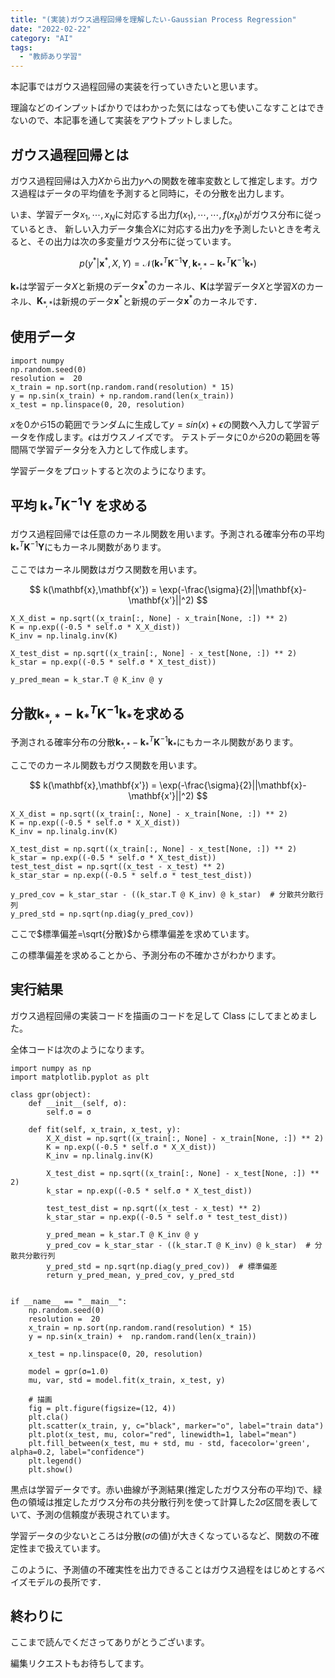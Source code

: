 ```yaml
---
title: "(実装)ガウス過程回帰を理解したい-Gaussian Process Regression"
date: "2022-02-22"
category: "AI"
tags:
  - "教師あり学習"
---
```


本記事ではガウス過程回帰の実装を行っていきたいと思います。

理論などのインプットばかりではわかった気にはなっても使いこなすことはできないので、本記事を通して実装をアウトプットしました。

## ガウス過程回帰とは

ガウス過程回帰は入力$X$から出力$y$への関数を確率変数として推定します。ガウス過程はデータの平均値を予測すると同時に，その分散を出力します。

いま、学習データ$x_1,\cdots,x_N$に対応する出力$f(x_1),\cdots,\cdots,f(x_N)$がガウス分布に従っているとき、 新しい入力データ集合$X$に対応する出力$y$を予測したいときを考えると、その出力は次の多変量ガウス分布に従っています。

$$
p(y^{\ast}|\mathbf{x}^{\ast},X,Y)=\mathcal{N}(\mathbf{k}^T_{\ast}\mathbf{K}^{-1}\mathbf{Y},\mathbf{k}_{\ast,\ast}-\mathbf{k}^T_{\ast}\mathbf{K}^{-1}\mathbf{k}_{\ast})
$$

$\mathbf{k}_{\ast}$は学習データ$X$と新規のデータ$\mathbf{x}^{\ast}$のカーネル、$\mathbf{K}$は学習データ$X$と学習$X$のカーネル、$\mathbf{K}_{\ast,\ast}$は新規のデータ$\mathbf{x}^{\ast}$と新規のデータ$\mathbf{x}^{\ast}$のカーネルです．

## 使用データ

```python:
import numpy
np.random.seed(0)
resolution =  20
x_train = np.sort(np.random.rand(resolution) * 15)
y = np.sin(x_train) + np.random.rand(len(x_train))
x_test = np.linspace(0, 20, resolution)
```

$x$を$0から15$の範囲でランダムに生成して$y=sin(x)+\epsilon$の関数へ入力して学習データを作成します。$\epsilon$はガウスノイズです。
テストデータに$0から20$の範囲を等間隔で学習データ分を入力として作成します。

学習データをプロットすると次のようになります。

<ArticleImageGifMovie
  path="/posts/machineLearning/ml10-1.jpg"
  alt="学習データ"
/>

## 平均 $\mathbf{k}^T_{\ast}\mathbf{K}^{-1}\mathbf{Y}$ を求める

ガウス過程回帰では任意のカーネル関数を用います。予測される確率分布の平均$\mathbf{k}^T_{\ast}\mathbf{K}^{-1}\mathbf{Y}$にもカーネル関数があります。

ここではカーネル関数はガウス関数を用います。

$$
k(\mathbf{x},\mathbf{x'}) = \exp(-\frac{\sigma}{2}||\mathbf{x}-\mathbf{x'}||^2)
$$

```python:
X_X_dist = np.sqrt((x_train[:, None] - x_train[None, :]) ** 2)
K = np.exp((-0.5 * self.σ * X_X_dist))
K_inv = np.linalg.inv(K)

X_test_dist = np.sqrt((x_train[:, None] - x_test[None, :]) ** 2)
k_star = np.exp((-0.5 * self.σ * X_test_dist))

y_pred_mean = k_star.T @ K_inv @ y
```

## 分散$\mathbf{k}_{\ast,\ast}-\mathbf{k}^T_{\ast}\mathbf{K}^{-1}\mathbf{k}_{\ast}$を求める

予測される確率分布の分散$\mathbf{k}_{\ast,\ast}-\mathbf{k}^T_{\ast}\mathbf{K}^{-1}\mathbf{k}_{\ast}$にもカーネル関数があります。

ここでのカーネル関数もガウス関数を用います。

$$
k(\mathbf{x},\mathbf{x'}) = \exp(-\frac{\sigma}{2}||\mathbf{x}-\mathbf{x'}||^2)
$$

```python:
X_X_dist = np.sqrt((x_train[:, None] - x_train[None, :]) ** 2)
K = np.exp((-0.5 * self.σ * X_X_dist))
K_inv = np.linalg.inv(K)

X_test_dist = np.sqrt((x_train[:, None] - x_test[None, :]) ** 2)
k_star = np.exp((-0.5 * self.σ * X_test_dist))
test_test_dist = np.sqrt((x_test - x_test) ** 2)
k_star_star = np.exp((-0.5 * self.σ * test_test_dist))

y_pred_cov = k_star_star - ((k_star.T @ K_inv) @ k_star)  # 分散共分散行列
y_pred_std = np.sqrt(np.diag(y_pred_cov))
```

ここで$標準偏差=\sqrt{分散}$から標準偏差を求めています。

この標準偏差を求めることから、予測分布の不確かさがわかります。

## 実行結果

ガウス過程回帰の実装コードを描画のコードを足して Class にしてまとめました。

全体コードは次のようになります。

```python:
import numpy as np
import matplotlib.pyplot as plt

class gpr(object):
    def __init__(self, σ):
        self.σ = σ

    def fit(self, x_train, x_test, y):
        X_X_dist = np.sqrt((x_train[:, None] - x_train[None, :]) ** 2)
        K = np.exp((-0.5 * self.σ * X_X_dist))
        K_inv = np.linalg.inv(K)

        X_test_dist = np.sqrt((x_train[:, None] - x_test[None, :]) ** 2)
        k_star = np.exp((-0.5 * self.σ * X_test_dist))

        test_test_dist = np.sqrt((x_test - x_test) ** 2)
        k_star_star = np.exp((-0.5 * self.σ * test_test_dist))

        y_pred_mean = k_star.T @ K_inv @ y
        y_pred_cov = k_star_star - ((k_star.T @ K_inv) @ k_star)  # 分散共分散行列
        y_pred_std = np.sqrt(np.diag(y_pred_cov))  # 標準偏差
        return y_pred_mean, y_pred_cov, y_pred_std


if __name__ == "__main__":
    np.random.seed(0)
    resolution =  20
    x_train = np.sort(np.random.rand(resolution) * 15)
    y = np.sin(x_train) +  np.random.rand(len(x_train))

    x_test = np.linspace(0, 20, resolution)

    model = gpr(σ=1.0)
    mu, var, std = model.fit(x_train, x_test, y)

    # 描画
    fig = plt.figure(figsize=(12, 4))
    plt.cla()
    plt.scatter(x_train, y, c="black", marker="o", label="train data")
    plt.plot(x_test, mu, color="red", linewidth=1, label="mean")
    plt.fill_between(x_test, mu + std, mu - std, facecolor='green', alpha=0.2, label="confidence")
    plt.legend()
    plt.show()
```

<ArticleImageGifMovie path="/posts/machineLearning/ml10-2.jpg" alt="結果" />

黒点は学習データです。赤い曲線が予測結果(推定したガウス分布の平均)で、緑色の領域は推定したガウス分布の共分散行列を使って計算した$2\sigma$区間を表していて、予測の信頼度が表現されています。

学習データの少ないところは分散($\sigma$の値)が大きくなっているなど、関数の不確定性まで扱えています。

このように、予測値の不確実性を出力できることはガウス過程をはじめとするベイズモデルの長所です．

## 終わりに

ここまで読んでくださってありがとうございます。

編集リクエストもお待ちしてます。
